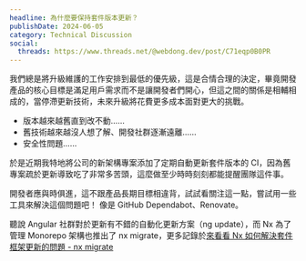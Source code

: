 ```yaml
---
headline: 為什麼要保持套件版本更新？
publishDate: 2024-06-05
category: Technical Discussion
social:
  threads: https://www.threads.net/@webdong.dev/post/C71eqp0B0PR
---
```


我們總是將升級維護的工作安排到最低的優先級，這是合情合理的決定，畢竟開發產品的核心目標是滿足用戶需求而不是讓開發者們開心，但這之間的關係是相輔相成的，當停滯更新技術，未來升級將花費更多成本面對更大的挑戰。

- 版本越來越舊直到改不動……
- 舊技術越來越沒人想了解、開發社群逐漸遠離……
- 安全性問題……

於是近期我特地將公司的新架構專案添加了定期自動更新套件版本的 CI，因為舊專案疏於更新導致吃了非常多苦頭，這麼做至少時時刻刻都能提醒團隊這件事。

開發者應與時俱進，這不跟產品長期目標相違背，試試看關注這一點，嘗試用一些工具來解決這個問題吧！ 像是 GitHub Dependabot、Renovate。

聽說 Angular 社群對於更新有不錯的自動化更新方案（ng update），而 Nx 為了管理 Monorepo 架構也推出了 nx migrate，更多記錄於[來看看 Nx 如何解決套件框架更新的問題 - nx migrate](https://www.webdong.dev/post/nx-migrate-to-solve-upgrade-problem/)

